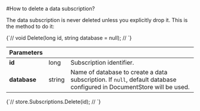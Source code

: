 
#How to delete a data subscription?

The data subscription is never deleted unless you explicitly drop it. This is the method to do it:

<TabItem value="delete_1" label="delete_1">
<CodeBlock language="csharp">
{`//	void Delete(long id, string database = null);
//
`}
</CodeBlock>
</TabItem>

| Parameters | | |
| ------------- | ------------- | ----- |
| **id** | long | Subscription identifier. |
| **database** | string | Name of database to create a data subscription. If `null`, default database configured in DocumentStore will be used. |



<TabItem value="delete_2" label="delete_2">
<CodeBlock language="csharp">
{`//	store.Subscriptions.Delete(id);
//
`}
</CodeBlock>
</TabItem>
